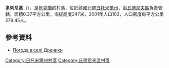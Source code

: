 {{coord|50|6|33|N|28|0|53|E|scale:30000|display=title}}

'''多列尼基'''（{{lang-uk|Дреники}}），是[[烏克蘭|烏克蘭]]的村落，位於該國北部[[日托米爾州|日托米爾州]]，由[[丘德尼夫區|丘德尼夫區]]負責管轄，面積0.37平方公里，海拔高度247米，2001年人口102，人口密度每平方公里279.45人。

==參考資料==
* [http://weather.in.ua/ua/zhitomirskaja/7267 Погода в селі Дреники]{{Wayback|url=http://weather.in.ua/ua/zhitomirskaja/7267 |date=20111219151505 }}

{{DEFAULTSORT:Дреники}}
[[Category:日托米爾州村落|Category:日托米爾州村落]]
[[Category:丘德尼夫區村落|Category:丘德尼夫區村落]]


{{Zhytomyr-geo-stub}}